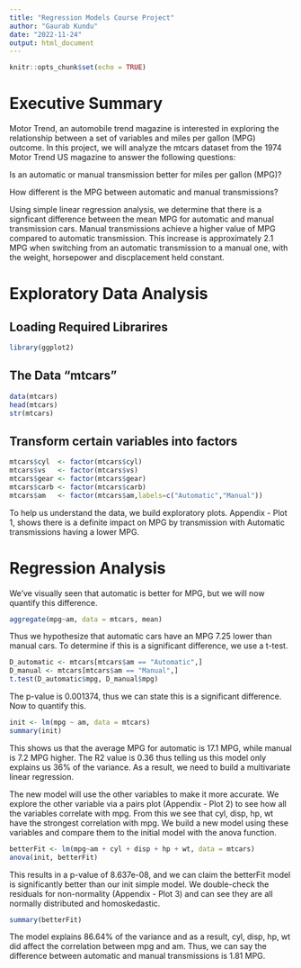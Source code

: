 ```yaml
---
title: "Regression Models Course Project"
author: "Gaurab Kundu"
date: "2022-11-24"
output: html_document
---
```


```r
knitr::opts_chunk$set(echo = TRUE)
```

# Executive Summary

Motor Trend, an automobile trend magazine is interested in exploring the relationship between a set of variables and miles per gallon (MPG) outcome. In this project, we will analyze the mtcars dataset from the 1974 Motor Trend US magazine to answer the following questions:

Is an automatic or manual transmission better for miles per gallon (MPG)?

How different is the MPG between automatic and manual transmissions?

Using simple linear regression analysis, we determine that there is a signficant difference between the mean MPG for automatic and manual transmission cars. Manual transmissions achieve a higher value of MPG compared to automatic transmission. This increase is approximately 2.1 MPG when switching from an automatic transmission to a manual one, with the weight, horsepower and discplacement held constant.

# Exploratory Data Analysis

## Loading Required Librarires

```r
library(ggplot2)
```

## The Data "mtcars"

```r
data(mtcars)
head(mtcars)
str(mtcars)
```

## Transform certain variables into factors

```r
mtcars$cyl  <- factor(mtcars$cyl)
mtcars$vs   <- factor(mtcars$vs)
mtcars$gear <- factor(mtcars$gear)
mtcars$carb <- factor(mtcars$carb)
mtcars$am   <- factor(mtcars$am,labels=c("Automatic","Manual"))
```

To help us understand the data, we build exploratory plots. Appendix - Plot 1, shows there is a definite impact on MPG by transmission with Automatic transmissions having a lower MPG.

# Regression Analysis

We’ve visually seen that automatic is better for MPG, but we will now quantify this difference.

```r
aggregate(mpg~am, data = mtcars, mean)
```

Thus we hypothesize that automatic cars have an MPG 7.25 lower than manual cars. To determine if this is a significant difference, we use a t-test.

```r
D_automatic <- mtcars[mtcars$am == "Automatic",]
D_manual <- mtcars[mtcars$am == "Manual",]
t.test(D_automatic$mpg, D_manual$mpg)
```

The p-value is 0.001374, thus we can state this is a significant difference. Now to quantify this.

```r
init <- lm(mpg ~ am, data = mtcars)
summary(init)
```

This shows us that the average MPG for automatic is 17.1 MPG, while manual is 7.2 MPG higher. The R2 value is 0.36 thus telling us this model only explains us 36% of the variance. As a result, we need to build a multivariate linear regression.

The new model will use the other variables to make it more accurate. We explore the other variable via a pairs plot (Appendix - Plot 2) to see how all the variables correlate with mpg. From this we see that cyl, disp, hp, wt have the strongest correlation with mpg. We build a new model using these variables and compare them to the initial model with the anova function.

```r
betterFit <- lm(mpg~am + cyl + disp + hp + wt, data = mtcars)
anova(init, betterFit)
```

This results in a p-value of 8.637e-08, and we can claim the betterFit model is significantly better than our init simple model. We double-check the residuals for non-normality (Appendix - Plot 3) and can see they are all normally distributed and homoskedastic.

```r
summary(betterFit)
```

The model explains 86.64% of the variance and as a result, cyl, disp, hp, wt did affect the correlation between mpg and am. Thus, we can say the difference between automatic and manual transmissions is 1.81 MPG.

